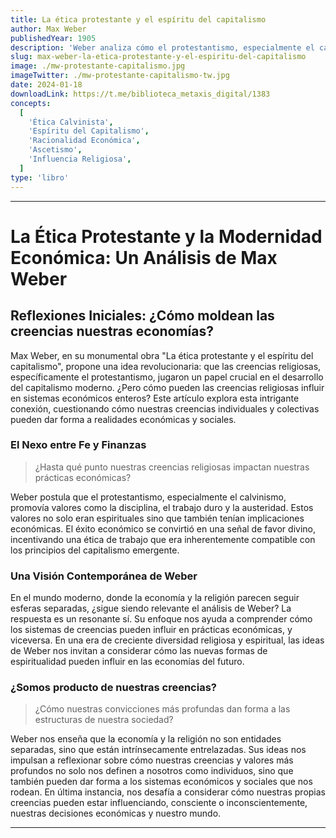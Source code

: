 ```yaml
---
title: La ética protestante y el espíritu del capitalismo
author: Max Weber
publishedYear: 1905
description: 'Weber analiza cómo el protestantismo, especialmente el calvinismo, influyó en el desarrollo del capitalismo. Destaca la relación entre ética religiosa y mentalidad económica, sugiriendo que el éxito financiero era visto como señal de gracia divina.'
slug: max-weber-la-etica-protestante-y-el-espiritu-del-capitalismo
image: ./mw-protestante-capitalismo.jpg
imageTwitter: ./mw-protestante-capitalismo-tw.jpg
date: 2024-01-18
downloadLink: https://t.me/biblioteca_metaxis_digital/1383
concepts:
  [
    'Ética Calvinista',
    'Espíritu del Capitalismo',
    'Racionalidad Económica',
    'Ascetismo',
    'Influencia Religiosa',
  ]
type: 'libro'
---
```


---

# La Ética Protestante y la Modernidad Económica: Un Análisis de Max Weber

## Reflexiones Iniciales: ¿Cómo moldean las creencias nuestras economías?

Max Weber, en su monumental obra "La ética protestante y el espíritu del capitalismo", propone una idea revolucionaria: que las creencias religiosas, específicamente el protestantismo, jugaron un papel crucial en el desarrollo del capitalismo moderno. ¿Pero cómo pueden las creencias religiosas influir en sistemas económicos enteros? Este artículo explora esta intrigante conexión, cuestionando cómo nuestras creencias individuales y colectivas pueden dar forma a realidades económicas y sociales.

### El Nexo entre Fe y Finanzas

> ¿Hasta qué punto nuestras creencias religiosas impactan nuestras prácticas económicas?

Weber postula que el protestantismo, especialmente el calvinismo, promovía valores como la disciplina, el trabajo duro y la austeridad. Estos valores no solo eran espirituales sino que también tenían implicaciones económicas. El éxito económico se convirtió en una señal de favor divino, incentivando una ética de trabajo que era inherentemente compatible con los principios del capitalismo emergente.

### Una Visión Contemporánea de Weber

En el mundo moderno, donde la economía y la religión parecen seguir esferas separadas, ¿sigue siendo relevante el análisis de Weber? La respuesta es un resonante sí. Su enfoque nos ayuda a comprender cómo los sistemas de creencias pueden influir en prácticas económicas, y viceversa. En una era de creciente diversidad religiosa y espiritual, las ideas de Weber nos invitan a considerar cómo las nuevas formas de espiritualidad pueden influir en las economías del futuro.

### ¿Somos producto de nuestras creencias?

> ¿Cómo nuestras convicciones más profundas dan forma a las estructuras de nuestra sociedad?

Weber nos enseña que la economía y la religión no son entidades separadas, sino que están intrínsecamente entrelazadas. Sus ideas nos impulsan a reflexionar sobre cómo nuestras creencias y valores más profundos no solo nos definen a nosotros como individuos, sino que también pueden dar forma a los sistemas económicos y sociales que nos rodean. En última instancia, nos desafía a considerar cómo nuestras propias creencias pueden estar influenciando, consciente o inconscientemente, nuestras decisiones económicas y nuestro mundo.

---
